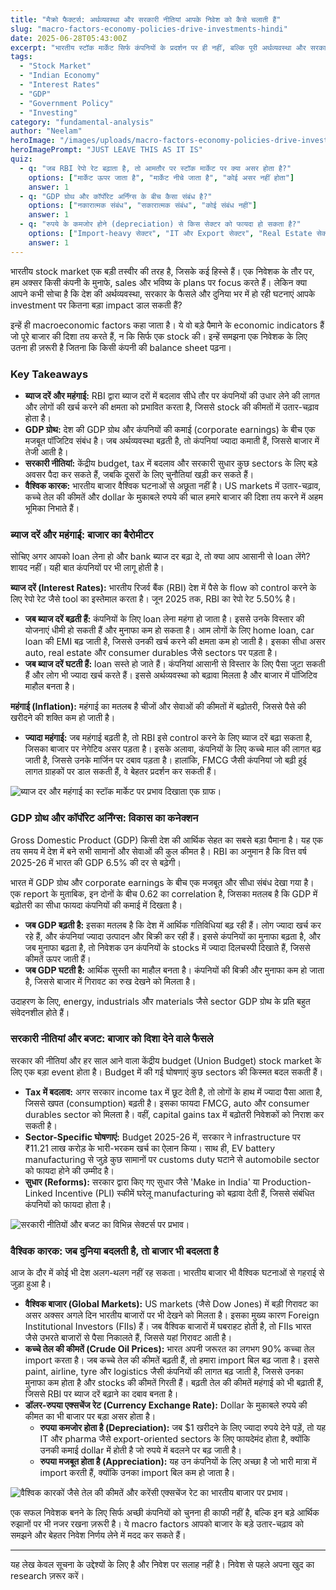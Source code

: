 ```yaml
---
title: "मैक्रो फैक्टर्स: अर्थव्यवस्था और सरकारी नीतियां आपके निवेश को कैसे चलाती हैं"
slug: "macro-factors-economy-policies-drive-investments-hindi"
date: 2025-06-28T05:43:00Z
excerpt: "भारतीय स्टॉक मार्केट सिर्फ कंपनियों के प्रदर्शन पर ही नहीं, बल्कि पूरी अर्थव्यवस्था और सरकारी नीतियों पर भी निर्भर करता है। यह गाइड आपको बताएगी कि ब्याज दरें, GDP, और वैश्विक घटनाएं आपके निवेश को कैसे प्रभावित करती हैं।"
tags:
  - "Stock Market"
  - "Indian Economy"
  - "Interest Rates"
  - "GDP"
  - "Government Policy"
  - "Investing"
category: "fundamental-analysis"
author: "Neelam"
heroImage: "/images/uploads/macro-factors-economy-policies-drive-investments-hindi/hero-image.jpg"
heroImagePrompt: "JUST LEAVE THIS AS IT IS"
quiz:
  - q: "जब RBI रेपो रेट बढ़ाता है, तो आमतौर पर स्टॉक मार्केट पर क्या असर होता है?"
    options: ["मार्केट ऊपर जाता है", "मार्केट नीचे जाता है", "कोई असर नहीं होता"]
    answer: 1
  - q: "GDP ग्रोथ और कॉर्पोरेट अर्निंग्स के बीच कैसा संबंध है?"
    options: ["नकारात्मक संबंध", "सकारात्मक संबंध", "कोई संबंध नहीं"]
    answer: 1
  - q: "रुपये के कमजोर होने (depreciation) से किस सेक्टर को फायदा हो सकता है?"
    options: ["Import-heavy सेक्टर", "IT और Export सेक्टर", "Real Estate सेक्टर"]
    answer: 1
---
```


भारतीय stock market एक बड़ी तस्वीर की तरह है, जिसके कई हिस्से हैं। एक निवेशक के तौर पर, हम अक्सर किसी कंपनी के मुनाफे, sales और भविष्य के plans पर focus करते हैं। लेकिन क्या आपने कभी सोचा है कि देश की अर्थव्यवस्था, सरकार के फैसले और दुनिया भर में हो रही घटनाएं आपके investment पर कितना बड़ा impact डाल सकती हैं?

इन्हें ही macroeconomic factors कहा जाता है। ये वो बड़े पैमाने के economic indicators हैं जो पूरे बाजार की दिशा तय करते हैं, न कि सिर्फ एक stock की। इन्हें समझना एक निवेशक के लिए उतना ही ज़रूरी है जितना कि किसी कंपनी की balance sheet पढ़ना।

### Key Takeaways

*   **ब्याज दरें और महंगाई:** RBI द्वारा ब्याज दरों में बदलाव सीधे तौर पर कंपनियों की उधार लेने की लागत और लोगों की खर्च करने की क्षमता को प्रभावित करता है, जिससे stock की कीमतों में उतार-चढ़ाव होता है।
*   **GDP ग्रोथ:** देश की GDP ग्रोथ और कंपनियों की कमाई (corporate earnings) के बीच एक मजबूत पॉजिटिव संबंध है। जब अर्थव्यवस्था बढ़ती है, तो कंपनियां ज्यादा कमाती हैं, जिससे बाजार में तेजी आती है।
*   **सरकारी नीतियां:** केंद्रीय budget, tax में बदलाव और सरकारी सुधार कुछ sectors के लिए बड़े अवसर पैदा कर सकते हैं, जबकि दूसरों के लिए चुनौतियां खड़ी कर सकते हैं।
*   **वैश्विक कारक:** भारतीय बाजार वैश्विक घटनाओं से अछूता नहीं है। US markets में उतार-चढ़ाव, कच्चे तेल की कीमतें और dollar के मुकाबले रुपये की चाल हमारे बाजार की दिशा तय करने में अहम भूमिका निभाते हैं।

### ब्याज दरें और महंगाई: बाजार का बैरोमीटर

सोचिए अगर आपको loan लेना हो और bank ब्याज दर बढ़ा दे, तो क्या आप आसानी से loan लेंगे? शायद नहीं। यही बात कंपनियों पर भी लागू होती है।

**ब्याज दरें (Interest Rates):** भारतीय रिजर्व बैंक (RBI) देश में पैसे के flow को control करने के लिए रेपो रेट जैसे tool का इस्तेमाल करता है। जून 2025 तक, RBI का रेपो रेट 5.50% है।

*   **जब ब्याज दरें बढ़ती हैं:** कंपनियों के लिए loan लेना महंगा हो जाता है। इससे उनके विस्तार की योजनाएं धीमी हो सकती हैं और मुनाफा कम हो सकता है। आम लोगों के लिए home loan, car loan की EMI बढ़ जाती है, जिससे उनकी खर्च करने की क्षमता कम हो जाती है। इसका सीधा असर auto, real estate और consumer durables जैसे sectors पर पड़ता है।
*   **जब ब्याज दरें घटती हैं:** loan सस्ते हो जाते हैं। कंपनियां आसानी से विस्तार के लिए पैसा जुटा सकती हैं और लोग भी ज्यादा खर्च करते हैं। इससे अर्थव्यवस्था को बढ़ावा मिलता है और बाजार में पॉजिटिव माहौल बनता है।

**महंगाई (Inflation):** महंगाई का मतलब है चीजों और सेवाओं की कीमतों में बढ़ोतरी, जिससे पैसे की खरीदने की शक्ति कम हो जाती है।

*   **ज्यादा महंगाई:** जब महंगाई बढ़ती है, तो RBI इसे control करने के लिए ब्याज दरें बढ़ा सकता है, जिसका बाजार पर नेगेटिव असर पड़ता है। इसके अलावा, कंपनियों के लिए कच्चे माल की लागत बढ़ जाती है, जिससे उनके मार्जिन पर दबाव पड़ता है। हालांकि, FMCG जैसी कंपनियां जो बढ़ी हुई लागत ग्राहकों पर डाल सकती हैं, वे बेहतर प्रदर्शन कर सकती हैं।

![ब्याज दर और महंगाई का स्टॉक मार्केट पर प्रभाव दिखाता एक ग्राफ।](/images/uploads/macro-factors-economy-policies-drive-investments-hindi/interest-inflation-impact.png)

### GDP ग्रोथ और कॉर्पोरेट अर्निंग्स: विकास का कनेक्शन

Gross Domestic Product (GDP) किसी देश की आर्थिक सेहत का सबसे बड़ा पैमाना है। यह एक तय समय में देश में बने सभी सामानों और सेवाओं की कुल कीमत है। RBI का अनुमान है कि वित्त वर्ष 2025-26 में भारत की GDP 6.5% की दर से बढ़ेगी।

भारत में GDP ग्रोथ और corporate earnings के बीच एक मजबूत और सीधा संबंध देखा गया है। एक report के मुताबिक, इन दोनों के बीच 0.62 का correlation है, जिसका मतलब है कि GDP में बढ़ोतरी का सीधा फायदा कंपनियों की कमाई में दिखता है।

*   **जब GDP बढ़ती है:** इसका मतलब है कि देश में आर्थिक गतिविधियां बढ़ रही हैं। लोग ज्यादा खर्च कर रहे हैं, और कंपनियां ज्यादा उत्पादन और बिक्री कर रही हैं। इससे कंपनियों का मुनाफा बढ़ता है, और जब मुनाफा बढ़ता है, तो निवेशक उन कंपनियों के stocks में ज्यादा दिलचस्पी दिखाते हैं, जिससे कीमतें ऊपर जाती हैं।
*   **जब GDP घटती है:** आर्थिक सुस्ती का माहौल बनता है। कंपनियों की बिक्री और मुनाफा कम हो जाता है, जिससे बाजार में गिरावट का रुख देखने को मिलता है।

उदाहरण के लिए, energy, industrials और materials जैसे sector GDP ग्रोथ के प्रति बहुत संवेदनशील होते हैं।

### सरकारी नीतियां और बजट: बाजार को दिशा देने वाले फैसले

सरकार की नीतियां और हर साल आने वाला केंद्रीय budget (Union Budget) stock market के लिए एक बड़ा event होता है। Budget में की गई घोषणाएं कुछ sectors की किस्मत बदल सकती हैं।

*   **Tax में बदलाव:** अगर सरकार income tax में छूट देती है, तो लोगों के हाथ में ज्यादा पैसा आता है, जिससे खपत (consumption) बढ़ती है। इसका फायदा FMCG, auto और consumer durables sector को मिलता है। वहीं, capital gains tax में बढ़ोतरी निवेशकों को निराश कर सकती है।
*   **Sector-Specific घोषणाएं:** Budget 2025-26 में, सरकार ने infrastructure पर ₹11.21 लाख करोड़ के भारी-भरकम खर्च का ऐलान किया। साथ ही, EV battery manufacturing से जुड़े कुछ सामानों पर customs duty घटाने से automobile sector को फायदा होने की उम्मीद है।
*   **सुधार (Reforms):** सरकार द्वारा किए गए सुधार जैसे 'Make in India' या Production-Linked Incentive (PLI) स्कीमें घरेलू manufacturing को बढ़ावा देती हैं, जिससे संबंधित कंपनियों को फायदा होता है।

![सरकारी नीतियों और बजट का विभिन्न सेक्टर्स पर प्रभाव।](/images/uploads/macro-factors-economy-policies-drive-investments-hindi/government-policy-impact.png)

### वैश्विक कारक: जब दुनिया बदलती है, तो बाजार भी बदलता है

आज के दौर में कोई भी देश अलग-थलग नहीं रह सकता। भारतीय बाजार भी वैश्विक घटनाओं से गहराई से जुड़ा हुआ है।

*   **वैश्विक बाजार (Global Markets):** US markets (जैसे Dow Jones) में बड़ी गिरावट का असर अक्सर अगले दिन भारतीय बाजारों पर भी देखने को मिलता है। इसका मुख्य कारण Foreign Institutional Investors (FIIs) हैं। जब वैश्विक बाजारों में घबराहट होती है, तो FIIs भारत जैसे उभरते बाजारों से पैसा निकालते हैं, जिससे यहां गिरावट आती है।
*   **कच्चे तेल की कीमतें (Crude Oil Prices):** भारत अपनी जरूरत का लगभग 90% कच्चा तेल import करता है। जब कच्चे तेल की कीमतें बढ़ती हैं, तो हमारा import बिल बढ़ जाता है। इससे paint, airline, tyre और logistics जैसी कंपनियों की लागत बढ़ जाती है, जिससे उनका मुनाफा कम होता है और stocks की कीमतें गिरती हैं। बढ़ती तेल की कीमतें महंगाई को भी बढ़ाती हैं, जिससे RBI पर ब्याज दरें बढ़ाने का दबाव बनता है।
*   **डॉलर-रुपया एक्सचेंज रेट (Currency Exchange Rate):** Dollar के मुकाबले रुपये की कीमत का भी बाजार पर बड़ा असर होता है।
    *   **रुपया कमजोर होता है (Depreciation):** जब $1 खरीदने के लिए ज्यादा रुपये देने पड़ें, तो यह IT और pharma जैसे export-oriented sectors के लिए फायदेमंद होता है, क्योंकि उनकी कमाई dollar में होती है जो रुपये में बदलने पर बढ़ जाती है।
    *   **रुपया मजबूत होता है (Appreciation):** यह उन कंपनियों के लिए अच्छा है जो भारी मात्रा में import करती हैं, क्योंकि उनका import बिल कम हो जाता है।

![वैश्विक कारकों जैसे तेल की कीमतें और करेंसी एक्सचेंज रेट का भारतीय बाजार पर प्रभाव।](/images/uploads/macro-factors-economy-policies-drive-investments-hindi/global-factors-impact.png)

एक सफल निवेशक बनने के लिए सिर्फ अच्छी कंपनियों को चुनना ही काफी नहीं है, बल्कि इन बड़े आर्थिक रुझानों पर भी नजर रखना ज़रूरी है। ये macro factors आपको बाजार के बड़े उतार-चढ़ाव को समझने और बेहतर निवेश निर्णय लेने में मदद कर सकते हैं।

---
यह लेख केवल सूचना के उद्देश्यों के लिए है और निवेश पर सलाह नहीं है। निवेश से पहले अपना खुद का research ज़रूर करें।
